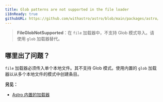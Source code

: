 ```yaml
---
title: Glob patterns are not supported in the file loader
i18nReady: true
githubURL: https://github.com/withastro/astro/blob/main/packages/astro/src/core/errors/errors-data.ts
---
```


> **FileGlobNotSupported**：在 `file` 加载器中，不支持 Glob 模式导入。请使用 `glob` 加载器替代。

## 哪里出了问题？

`file` 加载器必须传入单个本地文件。其不支持 Glob 模式。使用内置的 `glob` 加载器以从多个本地文件的模式中创建条目。

**另见：**

-  [Astro 内置的加载器](/zh-cn/guides/content-collections/#内置的加载器)
